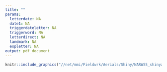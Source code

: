 ```yaml
---
title: ""
params:
  letterdate: NA
  date1: NA
  triggerdateletter: NA
  triggerword: NA
  letterdirect: NA
  landmark: NA
  expletter: NA
output: pdf_document
---
```


```r

knitr::include_graphics("//net/mmi/Fieldwrk/Aerials/Shiny/NARWSS_shinyapp/git/narwss_rwsas_apps/scripts/dmaletter.png")

```

\begin{flushleft}
\vspace*{-30mm}
\hspace*{200pt}UNITED STATES DEPARTMENT OF COMMERCE\newline
\hspace*{200pt}National Oceanic and Atmospheric Administration\newline
\hspace*{200pt}National Marine Fisheries Service\newline
\hspace*{200pt}Northeast Fisheries Science Center\newline
\hspace*{200pt}Protected Species Branch\newline
\hspace*{200pt}166 Water Street\newline
\hspace*{200pt}Woods Hole, MA 02543\newline
\newline
\hspace*{200pt}(508) 495-2087 \hspace{75pt} FAX: (508) 495-2033\newline
\newline
\hspace*{200pt} `r params$letterdate` \hspace{74pt} F/NEC: S. Hayes\newline
\newline
\newline
MEMORANDUM FOR:	\hspace*{28pt} Peter Kelliher\newline
	              \hspace*{141pt}{\it Shipping Liaison, GARFO}\newline
\newline
FROM:	\hspace*{101pt} Tim Cole\newline
      \hspace*{141pt}{\it Protected Species Branch, NEFSC}\newline
\newline
SUBJECT: \hspace*{87pt}	Materials documenting `r params$date1` North Atlantic right whale sightings\newline 
\newline
On `r params$triggerdateletter`, `r params$triggerword` North Atlantic right whales were sighted `r params$letterdirect` `r params$landmark` by User defined, give suggestions.  Since no pretections are in place in this region at this time, we recommend a DMA be initiated / We therefore recommend extending the existing DMA* that is bounded by:

\begin{enumerate}
	\item \quad	41 12 N -- north lat
	\item	\quad 40 28 N -- south lat
  \item	\quad 070 36 W -- west long
  \item	\quad 069 31 W -- east long
\end{enumerate}

Expiration – `r params$expletter`\newline 
\newline 
Please contact me with any questions about sightings or area calculations.
\end{flushleft}